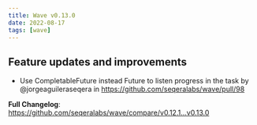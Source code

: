 ```yaml
---
title: Wave v0.13.0
date: 2022-08-17
tags: [wave]
---
```


## Feature updates and improvements

- Use CompletableFuture instead Future to listen progress in the task by @jorgeaguileraseqera in https://github.com/seqeralabs/wave/pull/98

**Full Changelog**: https://github.com/seqeralabs/wave/compare/v0.12.1...v0.13.0
